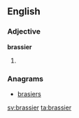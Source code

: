 ==English==

===Adjective===
'''brassier'''

# {{en-comparative of|brassy}}

===Anagrams===
* [[brasiers#English|brasiers]]

[[sv:brassier]]
[[ta:brassier]]